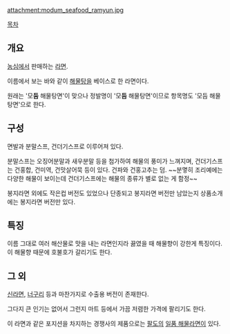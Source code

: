 attachment:modum_seafood_ramyun.jpg

[[목차]]

== 개요 ==
[[농심]]에서 판매하는 [[라면]].

이름에서 보는 바와 같이 [[해물탕]]을 베이스로 한 라면이다.

원래는 '모'''둠''' 해물탕면'이 맞으나 정발명이 '모'''듬''' 해물탕면'이므로 항목명도 '모듬 해물탕면'으로 한다.

== 구성 ==
면발과 분말스프, 건더기스프로 이루어져 있다.

분말스프는 오징어분말과 새우분말 등을 첨가하여 해물의 풍미가 느껴지며, 건더기스프는 건홍합, 건미역, 건맛살어묵 등이 있다. 건파와 건홍고추는 덤. ~~분몋히 조리예에는 다양한 해물이 보이는데 건더기스프에는 해물의 종류가 별로 없는 게 함정~~

봉지라면 외에도 작은컵 버전도 있었으나 단종되고 봉지라면 버전만 남았는지 상품소개에는 봉지라면 버전만 있다.

== 특징 ==
이름 그대로 여러 해산물로 맛을 내는 라면인지라 끓였을 때 해물향이 강한게 특징이다. 이 해물향 때문에 호불호가 갈리기도 한다.

== 그 외 ==
[[신라면]], [[농심 너구리|너구리]] 등과 마찬가지로 수출용 버전이 존재한다.

그다지 큰 인기는 없어서 그런지 마트 등에서 가끔 저렴한 가격에 팔리기도 한다.

이 라면과 같은 포지션을 차지하는 경쟁사의 제품으로는 [[팔도]]의 [[일품 해물라면]]이 있다.
